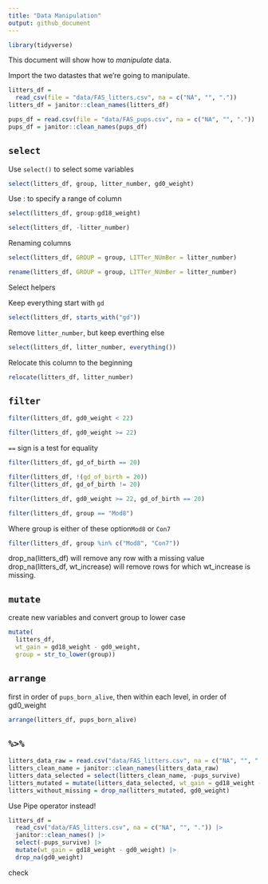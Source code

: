 ```yaml
---
title: "Data Manipulation"
output: github_document
---
```


```r
library(tidyverse)
```

This document will show how to *manipulate* data.

Import the two datastes that we're going to manipulate.

```r
litters_df = 
  read_csv(file = "data/FAS_litters.csv", na = c("NA", "", "."))
litters_df = janitor::clean_names(litters_df)

pups_df = read.csv(file = "data/FAS_pups.csv", na = c("NA", "", "."))
pups_df = janitor::clean_names(pups_df)
```


## `select`

Use `select()` to select some variables

```r
select(litters_df, group, litter_number, gd0_weight)
```

Use : to specify a range of column

```r
select(litters_df, group:gd18_weight)
```

```r
select(litters_df, -litter_number)
```

Renaming columns

```r
select(litters_df, GROUP = group, LITTer_NUmBer = litter_number)
```

```r
rename(litters_df, GROUP = group, LITTer_NUmBer = litter_number)
```

Select helpers

Keep everything start with `gd`

```r
select(litters_df, starts_with("gd"))
```

Remove `litter_number`, but keep everthing else

```r
select(litters_df, litter_number, everything())
```

Relocate this column to the beginning

```r
relocate(litters_df, litter_number)
```



## `filter`

```r
filter(litters_df, gd0_weight < 22)
```

```r
filter(litters_df, gd0_weight >= 22)
```

`==` sign is a test for equality

```r
filter(litters_df, gd_of_birth == 20)
```


```r
filter(litters_df, !(gd_of_birth = 20))
filter(litters_df, gd_of_birth != 20)
```

```r
filter(litters_df, gd0_weight >= 22, gd_of_birth == 20)
```

```r
filter(litters_df, group == "Mod8")
```

Where group is either of these option`Mod8` or `Con7`

```r
filter(litters_df, group %in% c("Mod8", "Con7"))
```

drop_na(litters_df) will remove any row with a missing value
drop_na(litters_df, wt_increase) will remove rows for which wt_increase is missing.


## `mutate`

create new variables and convert group to lower case

```r
mutate(
  litters_df, 
  wt_gain = gd18_weight - gd0_weight,
  group = str_to_lower(group))
```


## `arrange`

first in order of `pups_born_alive`, then within each level, in order of gd0_weight

```r
arrange(litters_df, pups_born_alive)
```


## `%>%`

```r
litters_data_raw = read.csv("data/FAS_litters.csv", na = c("NA", "", "."))
litters_clean_name = janitor::clean_names(litters_data_raw)
litters_data_selected = select(litters_clean_name, -pups_survive)
litters_mutated = mutate(litters_data_selected, wt_gain = gd18_weight - gd0_weight)
litters_without_missing = drop_na(litters_mutated, gd0_weight)
```

Use Pipe operator instead!

```r
litters_df = 
  read_csv("data/FAS_litters.csv", na = c("NA", "", ".")) |> 
  janitor::clean_names() |> 
  select(-pups_survive) |> 
  mutate(wt_gain = gd18_weight - gd0_weight) |> 
  drop_na(gd0_weight)
```
check










